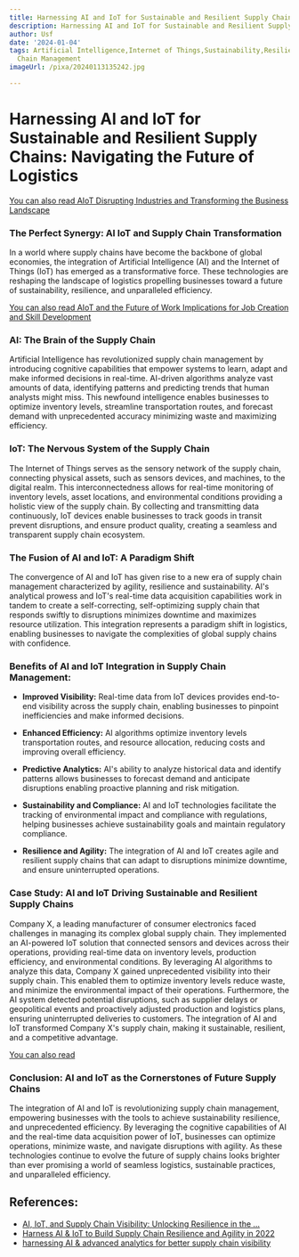 ```yaml
---
title: Harnessing AI and IoT for Sustainable and Resilient Supply Chains
description: Harnessing AI and IoT for Sustainable and Resilient Supply Chains
author: Usf
date: '2024-01-04'
tags: Artificial Intelligence,Internet of Things,Sustainability,Resilience,Supply
  Chain Management
imageUrl: /pixa/20240113135242.jpg

---
```

# Harnessing AI and IoT for Sustainable and Resilient  Supply Chains: Navigating the Future of Logistics

[You can also read AIoT Disrupting Industries and  Transforming the  Business Landscape](AIoT%20Disrupting%20Industries%20and%20Transforming%20the%20Business%20Landscape)


### The Perfect Synergy: AI IoT and Supply Chain Transformation
In  a world where supply chains have become  the backbone  of global economies, the integration of Artificial Intelligence (AI) and the Internet of Things (IoT) has emerged as a transformative force. These technologies are reshaping  the  landscape of logistics propelling businesses toward a future of sustainability, resilience, and unparalleled efficiency.

[You can also read  AIoT  and the Future of Work Implications for Job  Creation and Skill Development](AIoT%20and%20the%20Future%20of%20Work%20Implications%20for%20Job%20Creation%20and%20Skill%20Development)


###  AI: The Brain of the Supply Chain
Artificial Intelligence has revolutionized supply chain management by introducing cognitive capabilities that empower systems to learn, adapt and make informed decisions in real-time. AI-driven algorithms analyze vast  amounts of data, identifying patterns and predicting trends that human analysts might miss. This newfound intelligence enables businesses to  optimize inventory levels,  streamline transportation routes, and forecast demand with unprecedented accuracy minimizing waste and maximizing efficiency.

### IoT: The Nervous System  of the  Supply Chain
The Internet of Things  serves as the sensory network of the supply chain, connecting physical assets, such  as sensors devices, and machines, to  the digital realm. This interconnectedness allows  for real-time monitoring of inventory levels, asset locations, and environmental conditions providing a holistic view of the supply chain.  By collecting and  transmitting data continuously, IoT devices enable businesses to track  goods in transit prevent disruptions, and ensure product quality,  creating a  seamless and transparent supply chain ecosystem.

### The Fusion of AI and IoT: A Paradigm Shift
The convergence of AI and IoT has given rise  to a new era of supply chain management characterized by agility, resilience and sustainability. AI's analytical prowess and  IoT's real-time data acquisition capabilities work in tandem to create a  self-correcting, self-optimizing supply chain that responds swiftly to  disruptions  minimizes downtime and maximizes resource utilization. This integration represents a paradigm shift in logistics, enabling businesses to navigate the complexities of global supply chains with confidence.

### Benefits of AI and IoT  Integration in Supply Chain Management:
- **Improved Visibility:** Real-time data from IoT  devices  provides end-to-end visibility across the supply  chain, enabling businesses  to pinpoint inefficiencies and make informed decisions.

- **Enhanced Efficiency:** AI algorithms optimize inventory levels transportation routes,  and resource allocation, reducing costs and improving overall efficiency.

- **Predictive Analytics:** AI's ability to  analyze historical data and identify patterns allows businesses to forecast demand and anticipate disruptions enabling proactive planning and risk mitigation.

- **Sustainability and Compliance:** AI  and IoT technologies facilitate the tracking of environmental impact and compliance with regulations, helping businesses achieve sustainability goals and maintain regulatory compliance.

- **Resilience and Agility:**  The integration of AI and IoT  creates agile and resilient supply chains that can adapt to disruptions minimize downtime,  and ensure  uninterrupted operations.

### Case Study: AI and IoT Driving Sustainable and  Resilient Supply Chains
Company  X, a leading manufacturer of consumer electronics faced challenges in  managing its complex global supply chain. They  implemented an AI-powered IoT solution that  connected sensors and devices across their operations, providing real-time data on inventory levels, production efficiency, and environmental conditions. By leveraging  AI  algorithms to analyze this data, Company X gained  unprecedented visibility  into their supply chain. This enabled them to optimize inventory levels reduce waste, and minimize the environmental  impact of their operations. Furthermore, the AI  system detected potential disruptions, such as supplier  delays or geopolitical  events and proactively adjusted production and logistics plans, ensuring uninterrupted deliveries to customers. The integration of AI and IoT transformed Company X's supply chain, making  it sustainable, resilient, and a competitive advantage.

[You can  also read ]()


### Conclusion: AI and IoT as the Cornerstones  of Future Supply Chains
The integration of AI and IoT is revolutionizing supply chain management, empowering businesses with the  tools to achieve sustainability  resilience, and  unprecedented efficiency. By leveraging the cognitive  capabilities of AI  and the real-time data acquisition power of IoT, businesses  can optimize operations, minimize waste, and  navigate disruptions with agility. As these technologies continue to evolve the future of supply chains looks brighter than ever promising  a  world of seamless logistics, sustainable practices, and unparalleled efficiency.

## References:
- [AI, IoT, and Supply Chain Visibility: Unlocking Resilience in the ...](https://www.linkedin.com/pulse/ai-iot-supply-chain-visibility-unlocking-resilience-modern-anderson)
- [Harness AI & IoT to Build Supply Chain Resilience and Agility in 2022](https://news.sap.com/india/2021/09/build-supply-chain-resiliency/)
- [harnessing AI & advanced analytics for better supply chain visibility](https://www.linkedin.com/pulse/beyond-horizon-harnessing-ai-better-supply-chain-jocelyn-hallum?utm_source=rss&utm_campaign=articles_sitemaps&utm_medium=google_news)
